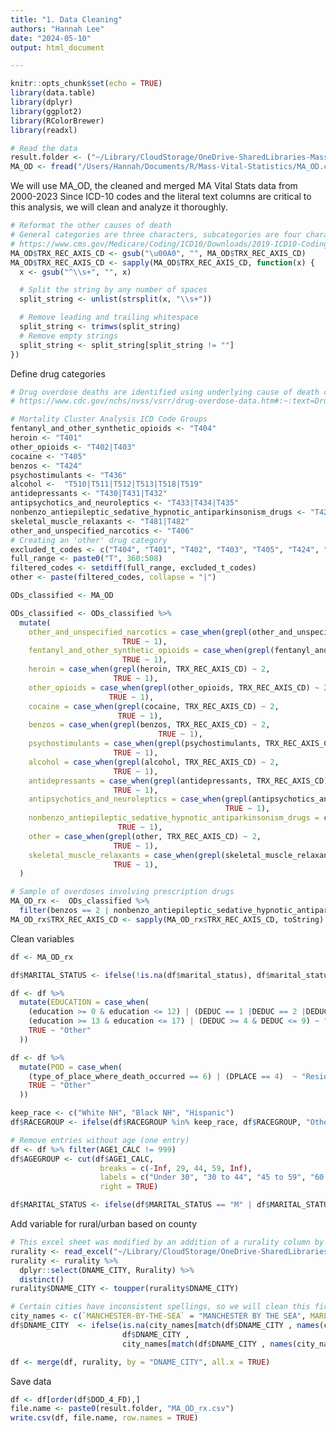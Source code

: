 ```yaml
---
title: "1. Data Cleaning"
authors: "Hannah Lee"
date: "2024-05-10"
output: html_document

---
```


```r
knitr::opts_chunk$set(echo = TRUE)
library(data.table)
library(dplyr)
library(ggplot2)
library(RColorBrewer)
library(readxl)

# Read the data
result.folder <- ("~/Library/CloudStorage/OneDrive-SharedLibraries-MassGeneralBrigham/Data Repository - Documents/Dataset Files/Mass Vital Statistics- Death Data/Analysis/Mortality Cluster Analysis/")
MA_OD <- fread("/Users/Hannah/Documents/R/Mass-Vital-Statistics/MA_OD.csv", header = TRUE, check.names = TRUE)
```

We will use MA_OD, the cleaned and merged MA Vital Stats data from 2000-2023
Since ICD-10 codes and the literal text columns are critical to this analysis, we will clean and analyze it thoroughly. 

```r
# Reformat the other causes of death
# General categories are three characters, subcategories are four characters
# https://www.cms.gov/Medicare/Coding/ICD10/Downloads/2019-ICD10-Coding-Guidelines-.pdf
MA_OD$TRX_REC_AXIS_CD <- gsub("\u00A0", "", MA_OD$TRX_REC_AXIS_CD)
MA_OD$TRX_REC_AXIS_CD <- sapply(MA_OD$TRX_REC_AXIS_CD, function(x) {
  x <- gsub("^\\s+", "", x)

  # Split the string by any number of spaces
  split_string <- unlist(strsplit(x, "\\s+"))

  # Remove leading and trailing whitespace
  split_string <- trimws(split_string)
  # Remove empty strings
  split_string <- split_string[split_string != ""]
})
```

Define drug categories
``` r
# Drug overdose deaths are identified using underlying cause of death codes X40-X44, X60-X64, X85, and Y10-Y14
# https://www.cdc.gov/nchs/nvss/vsrr/drug-overdose-data.htm#:~:text=Drug%20overdose%20deaths%20are%20identified,X85%2C%20and%20Y10%E2%80%93Y14.

# Mortality Cluster Analysis ICD Code Groups
fentanyl_and_other_synthetic_opioids <- "T404"
heroin <- "T401"
other_opioids <- "T402|T403"
cocaine <- "T405"
benzos <- "T424"
psychostimulants <- "T436"
alcohol <-  "T510|T511|T512|T513|T518|T519"
antidepressants <- "T430|T431|T432"
antipsychotics_and_neuroleptics <- "T433|T434|T435"
nonbenzo_antiepileptic_sedative_hypnotic_antiparkinsonism_drugs <- "T420|T421|T422|T423|T425|T426|T427|T428"
skeletal_muscle_relaxants <- "T481|T482"
other_and_unspecified_narcotics <- "T406"
# Creating an 'other' drug category
excluded_t_codes <- c("T404", "T401", "T402", "T403", "T405", "T424", "T436", "T430", "T431", "T432", "T433", "T434", "T435", "T420", "T421", "T422", "T423", "T425", "T426", "T427", "T428", "T406")
full_range <- paste0("T", 360:508)
filtered_codes <- setdiff(full_range, excluded_t_codes)
other <- paste(filtered_codes, collapse = "|")
```

```r
ODs_classified <- MA_OD

ODs_classified <- ODs_classified %>%
  mutate(
    other_and_unspecified_narcotics = case_when(grepl(other_and_unspecified_narcotics, TRX_REC_AXIS_CD) ~ 2,
                         TRUE ~ 1),
    fentanyl_and_other_synthetic_opioids = case_when(grepl(fentanyl_and_other_synthetic_opioids, TRX_REC_AXIS_CD) ~ 2,
                         TRUE ~ 1),
    heroin = case_when(grepl(heroin, TRX_REC_AXIS_CD) ~ 2,
                       TRUE ~ 1),    
    other_opioids = case_when(grepl(other_opioids, TRX_REC_AXIS_CD) ~ 2,
                      TRUE ~ 1),
    cocaine = case_when(grepl(cocaine, TRX_REC_AXIS_CD) ~ 2,
                        TRUE ~ 1),
    benzos = case_when(grepl(benzos, TRX_REC_AXIS_CD) ~ 2,
                                 TRUE ~ 1),
    psychostimulants = case_when(grepl(psychostimulants, TRX_REC_AXIS_CD) ~ 2,
                       TRUE ~ 1),
    alcohol = case_when(grepl(alcohol, TRX_REC_AXIS_CD) ~ 2,
                       TRUE ~ 1),    
    antidepressants = case_when(grepl(antidepressants, TRX_REC_AXIS_CD) ~ 2,
                       TRUE ~ 1),
    antipsychotics_and_neuroleptics = case_when(grepl(antipsychotics_and_neuroleptics, TRX_REC_AXIS_CD) ~ 2,
                                                TRUE ~ 1),
    nonbenzo_antiepileptic_sedative_hypnotic_antiparkinsonism_drugs = case_when(grepl(nonbenzo_antiepileptic_sedative_hypnotic_antiparkinsonism_drugs, TRX_REC_AXIS_CD) ~ 2,
                        TRUE ~ 1),
    other = case_when(grepl(other, TRX_REC_AXIS_CD) ~ 2,
                       TRUE ~ 1),
    skeletal_muscle_relaxants = case_when(grepl(skeletal_muscle_relaxants, TRX_REC_AXIS_CD) ~ 2,
                       TRUE ~ 1),
  )

# Sample of overdoses involving prescription drugs
MA_OD_rx <-  ODs_classified %>%
  filter(benzos == 2 | nonbenzo_antiepileptic_sedative_hypnotic_antiparkinsonism_drugs == 2 | antidepressants == 2 | antipsychotics_and_neuroleptics == 2 | skeletal_muscle_relaxants == 2) 
MA_OD_rx$TRX_REC_AXIS_CD <- sapply(MA_OD_rx$TRX_REC_AXIS_CD, toString)
```

Clean variables
```r
df <- MA_OD_rx 

df$MARITAL_STATUS <- ifelse(!is.na(df$marital_status), df$marital_status, df$MARITAL)

df <- df %>%
  mutate(EDUCATION = case_when(
    (education >= 0 & education <= 12) | (DEDUC == 1 |DEDUC == 2 |DEDUC == 3)  ~ "High school or less",
    (education >= 13 & education <= 17) | (DEDUC >= 4 & DEDUC <= 9) ~ "Some college",
    TRUE ~ "Other"
  ))

df <- df %>%
  mutate(POD = case_when(
    (type_of_place_where_death_occurred == 6) | (DPLACE == 4)  ~ "Residence",
    TRUE ~ "Other"
  ))

keep_race <- c("White NH", "Black NH", "Hispanic")
df$RACEGROUP <- ifelse(df$RACEGROUP %in% keep_race, df$RACEGROUP, "Other NH")

# Remove entries without age (one entry)
df <- df %>% filter(AGE1_CALC != 999)
df$AGEGROUP <- cut(df$AGE1_CALC,
                    breaks = c(-Inf, 29, 44, 59, Inf),
                    labels = c("Under 30", "30 to 44", "45 to 59", "60 and older"),
                    right = TRUE)

df$MARITAL_STATUS <- ifelse(df$MARITAL_STATUS == "M" | df$MARITAL_STATUS == "A" | df$MARITAL_STATUS == 2, "Married", "Not Married")

```


Add variable for rural/urban based on county 
```r
# This excel sheet was modified by an addition of a rurality column by city, provided by  https://www.mass.gov/info-details/state-office-of-rural-health-rural-definition 
rurality <- read_excel("~/Library/CloudStorage/OneDrive-SharedLibraries-MassGeneralBrigham/Data Repository - Documents/Dataset Files/Mass Vital Statistics- Death Data/Analysis/Mortality Cluster Analysis/2022-CHIA-Zip-Code-List.xlsx")
rurality <- rurality %>%
  dplyr::select(DNAME_CITY, Rurality) %>%
  distinct()
rurality$DNAME_CITY <- toupper(rurality$DNAME_CITY)

# Certain cities have inconsistent spellings, so we will clean this first
city_names <- c(`MANCHESTER-BY-THE-SEA` = "MANCHESTER BY THE SEA", MARLBORO = "MARLBOROUGH", MIDDLEBORO = "MIDDLEBOROUGH", `N ATTLEBORO` = "NORTH ATTLEBOROUGH", `NORTH ATTLEBORO` = "NORTH ATTLEBOROUGH", `NORTH FALMOUTH` = "FALMOUTH", NORTHBORO = "NORTHBOROUGH", `S HADLEY` = "SOUTH HADLEY", TYNGSBORO = "TYNGSBOROUGH", `W BOYLSTON` = "WEST BOYLSTON", `W BRIDGEWATER` = "WEST BRIDGEWATER", `W BROOKFIELD` = "WEST BROOKFIELD", `W SPRINGFIELD` = "WEST SPRINGFIELD", `LANESBORO` = "LANESBOROUGH")
df$DNAME_CITY  <- ifelse(is.na(city_names[match(df$DNAME_CITY , names(city_names))]),
                         df$DNAME_CITY ,
                         city_names[match(df$DNAME_CITY , names(city_names))])

df <- merge(df, rurality, by = "DNAME_CITY", all.x = TRUE)
```


Save data
```r
df <- df[order(df$DOD_4_FD),]
file.name <- paste0(result.folder, "MA_OD_rx.csv")
write.csv(df, file.name, row.names = TRUE)
```